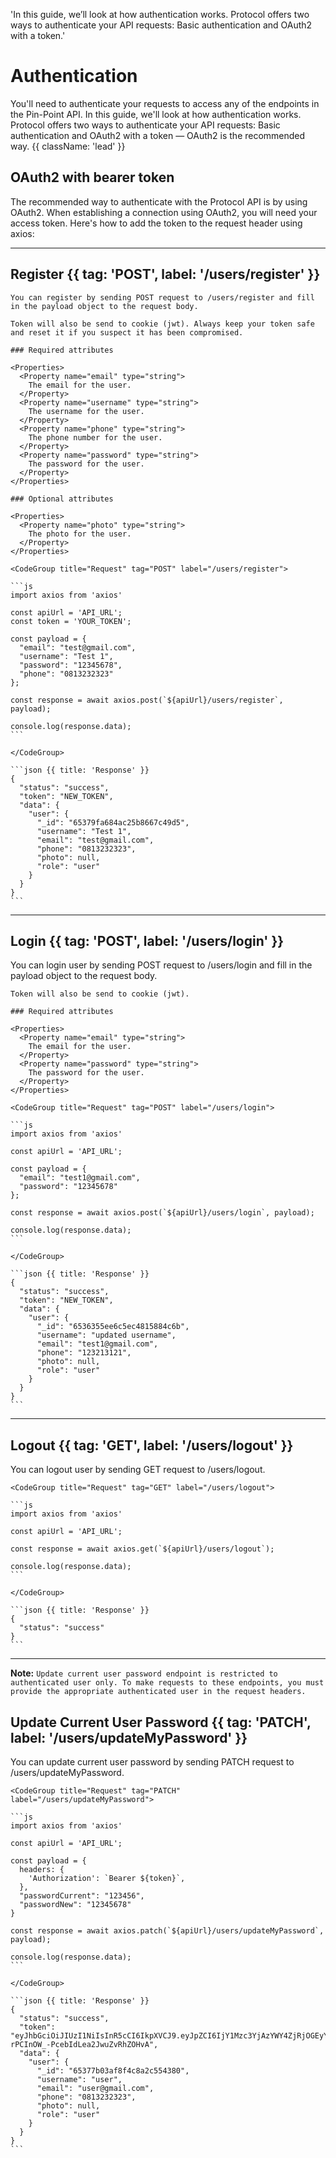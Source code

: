   'In this guide, we’ll look at how authentication works. Protocol offers two ways to authenticate your API requests: Basic authentication and OAuth2 with a token.'

# Authentication

You'll need to authenticate your requests to access any of the endpoints in the Pin-Point API. In this guide, we'll look at how authentication works. Protocol offers two ways to authenticate your API requests: Basic authentication and OAuth2 with a token — OAuth2 is the recommended way. {{ className: 'lead' }}

## OAuth2 with bearer token

The recommended way to authenticate with the Protocol API is by using OAuth2. When establishing a connection using OAuth2, you will need your access token. Here's how to add the token to the request header using axios:

---

## Register {{ tag: 'POST', label: '/users/register' }}

<Row>
  <Col>

    You can register by sending POST request to /users/register and fill in the payload object to the request body.

    Token will also be send to cookie (jwt). Always keep your token safe and reset it if you suspect it has been compromised.

    ### Required attributes

    <Properties>
      <Property name="email" type="string">
        The email for the user.
      </Property>
      <Property name="username" type="string">
        The username for the user.
      </Property>
      <Property name="phone" type="string">
        The phone number for the user.
      </Property>
      <Property name="password" type="string">
        The password for the user.
      </Property>
    </Properties>

    ### Optional attributes

    <Properties>
      <Property name="photo" type="string">
        The photo for the user.
      </Property>
    </Properties>

  </Col>
  <Col sticky>

    <CodeGroup title="Request" tag="POST" label="/users/register">

    ```js
    import axios from 'axios'

    const apiUrl = 'API_URL';
    const token = 'YOUR_TOKEN';

    const payload = {
      "email": "test@gmail.com",
      "username": "Test 1",
      "password": "12345678",
      "phone": "0813232323"
    };

    const response = await axios.post(`${apiUrl}/users/register`, payload);

    console.log(response.data);
    ```

    </CodeGroup>

    ```json {{ title: 'Response' }}
    {
      "status": "success",
      "token": "NEW_TOKEN",
      "data": {
        "user": {
          "_id": "65379fa684ac25b8667c49d5",
          "username": "Test 1",
          "email": "test@gmail.com",
          "phone": "0813232323",
          "photo": null,
          "role": "user"
        }
      }
    }
    ```

  </Col>

</Row>

---

## Login {{ tag: 'POST', label: '/users/login' }}

<Row>
  <Col>
    You can login user by sending POST request to /users/login and fill in the payload object to the request body.

    Token will also be send to cookie (jwt).

    ### Required attributes

    <Properties>
      <Property name="email" type="string">
        The email for the user.
      </Property>
      <Property name="password" type="string">
        The password for the user.
      </Property>
    </Properties>

  </Col>
  <Col sticky>

    <CodeGroup title="Request" tag="POST" label="/users/login">

    ```js
    import axios from 'axios'

    const apiUrl = 'API_URL';

    const payload = {
      "email": "test1@gmail.com",
      "password": "12345678"
    };

    const response = await axios.post(`${apiUrl}/users/login`, payload);

    console.log(response.data);
    ```

    </CodeGroup>

    ```json {{ title: 'Response' }}
    {
      "status": "success",
      "token": "NEW_TOKEN",
      "data": {
        "user": {
          "_id": "6536355ee6c5ec4815884c6b",
          "username": "updated username",
          "email": "test1@gmail.com",
          "phone": "123213121",
          "photo": null,
          "role": "user"
        }
      }
    }
    ```

  </Col>

</Row>

---

## Logout {{ tag: 'GET', label: '/users/logout' }}

<Row>
  <Col>
    You can logout user by sending GET request to /users/logout.

  </Col>
  <Col sticky>

    <CodeGroup title="Request" tag="GET" label="/users/logout">

    ```js
    import axios from 'axios'

    const apiUrl = 'API_URL';

    const response = await axios.get(`${apiUrl}/users/logout`);

    console.log(response.data);
    ```

    </CodeGroup>

    ```json {{ title: 'Response' }}
    {
      "status": "success"
    }
    ```

  </Col>

</Row>

---

**Note:**
`Update current user password endpoint is restricted to authenticated user only. To make requests to these endpoints, you must provide the appropriate authenticated user in the request headers.`

## Update Current User Password {{ tag: 'PATCH', label: '/users/updateMyPassword' }}

<Row>
  <Col>
    You can update current user password by sending PATCH request to /users/updateMyPassword.

  </Col>
  <Col sticky>

    <CodeGroup title="Request" tag="PATCH" label="/users/updateMyPassword">

    ```js
    import axios from 'axios'

    const apiUrl = 'API_URL';

    const payload = {
      headers: {
        'Authorization': `Bearer ${token}`,
      },
      "passwordCurrent": "123456",
      "passwordNew": "12345678"
    }

    const response = await axios.patch(`${apiUrl}/users/updateMyPassword`, payload);

    console.log(response.data);
    ```

    </CodeGroup>

    ```json {{ title: 'Response' }}
    {
      "status": "success",
      "token": "eyJhbGciOiJIUzI1NiIsInR5cCI6IkpXVCJ9.eyJpZCI6IjY1Mzc3YjAzYWY4ZjRjOGEyYzU1NDM4MCIsImlhdCI6MTY5ODI5NTA1MSwiZXhwIjoxNzAwODg3MDUxfQ.h6er1RIczQ4-rPCInOW_-PcebIdLea2JwuZvRhZOHvA",
      "data": {
        "user": {
          "_id": "65377b03af8f4c8a2c554380",
          "username": "user",
          "email": "user@gmail.com",
          "phone": "0813232323",
          "photo": null,
          "role": "user"
        }
      }
    }
    ```

  </Col>

</Row>
